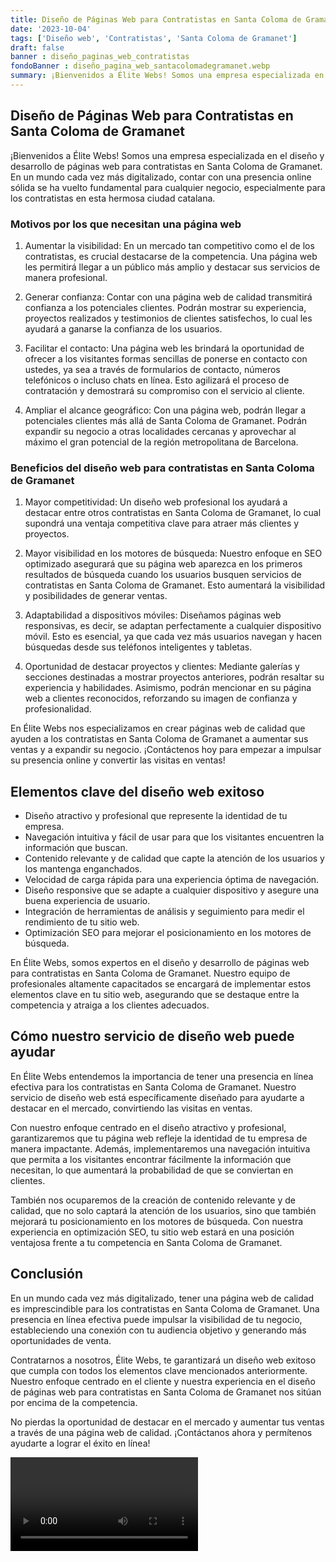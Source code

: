```yaml
---
title: Diseño de Páginas Web para Contratistas en Santa Coloma de Gramanet
date: '2023-10-04'
tags: ['Diseño web', 'Contratistas', 'Santa Coloma de Gramanet']
draft: false
banner : diseño_paginas_web_contratistas
fondoBanner : diseño_pagina_web_santacolomadegramanet.webp
summary: ¡Bienvenidos a Élite Webs! Somos una empresa especializada en el diseño y desarrollo de páginas web para contratistas en Santa Coloma de Gramanet. En un mundo cada vez más digitalizado, contar con una presencia online sólida se ha vuelto fundamental para cualquier negocio, especialmente para los contratistas en esta hermosa ciudad catalana.
---
```


## Diseño de Páginas Web para Contratistas en Santa Coloma de Gramanet

¡Bienvenidos a Élite Webs! Somos una empresa especializada en el diseño y desarrollo de páginas web para contratistas en Santa Coloma de Gramanet. En un mundo cada vez más digitalizado, contar con una presencia online sólida se ha vuelto fundamental para cualquier negocio, especialmente para los contratistas en esta hermosa ciudad catalana.

### Motivos por los que necesitan una página web

1. Aumentar la visibilidad: En un mercado tan competitivo como el de los contratistas, es crucial destacarse de la competencia. Una página web les permitirá llegar a un público más amplio y destacar sus servicios de manera profesional.

2. Generar confianza: Contar con una página web de calidad transmitirá confianza a los potenciales clientes. Podrán mostrar su experiencia, proyectos realizados y testimonios de clientes satisfechos, lo cual les ayudará a ganarse la confianza de los usuarios.

3. Facilitar el contacto: Una página web les brindará la oportunidad de ofrecer a los visitantes formas sencillas de ponerse en contacto con ustedes, ya sea a través de formularios de contacto, números telefónicos o incluso chats en línea. Esto agilizará el proceso de contratación y demostrará su compromiso con el servicio al cliente.

4. Ampliar el alcance geográfico: Con una página web, podrán llegar a potenciales clientes más allá de Santa Coloma de Gramanet. Podrán expandir su negocio a otras localidades cercanas y aprovechar al máximo el gran potencial de la región metropolitana de Barcelona.

### Beneficios del diseño web para contratistas en Santa Coloma de Gramanet

1. Mayor competitividad: Un diseño web profesional los ayudará a destacar entre otros contratistas en Santa Coloma de Gramanet, lo cual supondrá una ventaja competitiva clave para atraer más clientes y proyectos.

2. Mayor visibilidad en los motores de búsqueda: Nuestro enfoque en SEO optimizado asegurará que su página web aparezca en los primeros resultados de búsqueda cuando los usuarios busquen servicios de contratistas en Santa Coloma de Gramanet. Esto aumentará la visibilidad y posibilidades de generar ventas.

3. Adaptabilidad a dispositivos móviles: Diseñamos páginas web responsivas, es decir, se adaptan perfectamente a cualquier dispositivo móvil. Esto es esencial, ya que cada vez más usuarios navegan y hacen búsquedas desde sus teléfonos inteligentes y tabletas.

4. Oportunidad de destacar proyectos y clientes: Mediante galerías y secciones destinadas a mostrar proyectos anteriores, podrán resaltar su experiencia y habilidades. Asimismo, podrán mencionar en su página web a clientes reconocidos, reforzando su imagen de confianza y profesionalidad.

En Élite Webs nos especializamos en crear páginas web de calidad que ayuden a los contratistas en Santa Coloma de Gramanet a aumentar sus ventas y a expandir su negocio. ¡Contáctenos hoy para empezar a impulsar su presencia online y convertir las visitas en ventas!

<GifSeo />

<Cta />

## Elementos clave del diseño web exitoso

- Diseño atractivo y profesional que represente la identidad de tu empresa.
- Navegación intuitiva y fácil de usar para que los visitantes encuentren la información que buscan.
- Contenido relevante y de calidad que capte la atención de los usuarios y los mantenga enganchados.
- Velocidad de carga rápida para una experiencia óptima de navegación.
- Diseño responsive que se adapte a cualquier dispositivo y asegure una buena experiencia de usuario.
- Integración de herramientas de análisis y seguimiento para medir el rendimiento de tu sitio web.
- Optimización SEO para mejorar el posicionamiento en los motores de búsqueda.

En Élite Webs, somos expertos en el diseño y desarrollo de páginas web para contratistas en Santa Coloma de Gramanet. Nuestro equipo de profesionales altamente capacitados se encargará de implementar estos elementos clave en tu sitio web, asegurando que se destaque entre la competencia y atraiga a los clientes adecuados.

## Cómo nuestro servicio de diseño web puede ayudar

En Élite Webs entendemos la importancia de tener una presencia en línea efectiva para los contratistas en Santa Coloma de Gramanet. Nuestro servicio de diseño web está específicamente diseñado para ayudarte a destacar en el mercado, convirtiendo las visitas en ventas. 

Con nuestro enfoque centrado en el diseño atractivo y profesional, garantizaremos que tu página web refleje la identidad de tu empresa de manera impactante. Además, implementaremos una navegación intuitiva que permita a los visitantes encontrar fácilmente la información que necesitan, lo que aumentará la probabilidad de que se conviertan en clientes.

También nos ocuparemos de la creación de contenido relevante y de calidad, que no solo captará la atención de los usuarios, sino que también mejorará tu posicionamiento en los motores de búsqueda. Con nuestra experiencia en optimización SEO, tu sitio web estará en una posición ventajosa frente a tu competencia en Santa Coloma de Gramanet.

## Conclusión

En un mundo cada vez más digitalizado, tener una página web de calidad es imprescindible para los contratistas en Santa Coloma de Gramanet. Una presencia en línea efectiva puede impulsar la visibilidad de tu negocio, estableciendo una conexión con tu audiencia objetivo y generando más oportunidades de venta.

Contratarnos a nosotros, Élite Webs, te garantizará un diseño web exitoso que cumpla con todos los elementos clave mencionados anteriormente. Nuestro enfoque centrado en el cliente y nuestra experiencia en el diseño de páginas web para contratistas en Santa Coloma de Gramanet nos sitúan por encima de la competencia.

No pierdas la oportunidad de destacar en el mercado y aumentar tus ventas a través de una página web de calidad. ¡Contáctanos ahora y permítenos ayudarte a lograr el éxito en línea!

<Video />

<CtaBot job='Contratistas' city='Santa Coloma de Gramanet'/>

<Gmaps query='Santa Coloma de Gramanet+españa+maps' />